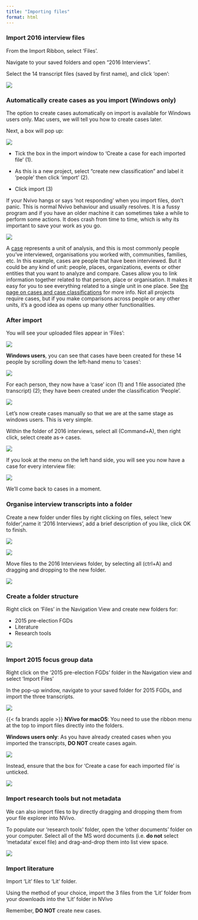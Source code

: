 ```yaml
---
title: "Importing files"
format: html
---
```


### Import 2016 interview files

::: instructions

From the Import Ribbon, select ‘Files’.

Navigate to your saved folders and open “2016 Interviews”. 

Select the 14 transcript files (saved by first name), and click ‘open’: 


![](images/import interviews new.png)

:::

### Automatically create cases as you import (Windows only)

::: macos

The option to create cases automatically on import is available for Windows users only. Mac users, we will tell you how to create cases later. 

:::

Next, a box will pop up: 

::: instructions

![](images/Import files pop up.png)

- Tick the box in the import window to ‘Create a case for each imported file’ (1). 

- As this is a new project, select “create new classification” and label it ‘people’ then click ‘import’ (2).

- Click import (3)

:::


::: not-you

If your Nvivo hangs or says 'not responding' when you import files, don't panic. This is normal Nvivo behaviour and usually resolves. It is a fussy program and if you have an older machine it can sometimes take a while to perform some actions. It does crash from time to time, which is why its important to save your work as you go. 

![](images/Import nvivo hang.png)

:::



::: {.callout-note title="What is a 'case' in Nvivo?"}
A [case](https://help-nv.qsrinternational.com/20/win/Content/cases/cases.htm) represents a unit of analysis, and this is most commonly people you've interviewed, organisations you worked with, communities, families, etc. In this example, cases are people that have been interviewed. But it could be any kind of unit: people, places, organizations, events or other entities that you want to analyze and compare. Cases allow you to link information together related to that person, place or organisation. It makes it easy for you to see everything related to a single unit in one place. See [the page on cases and case classifications](Cases.qmd) for more info. Not all projects require cases, but if you make comparisons across people or any other units, it's a good idea as opens up many other functionalities.  

:::

### After import

You will see your uploaded files appear in ‘Files': 

::: instructions

![](images/interviews in files.png)

:::


**Windows users**, you can see that cases have been created for these 14 people by scrolling down the left-hand menu to 'cases':

::: instructions

![](images/cases created.png)

:::

For each person, they now have a 'case' icon (1) and 1 file associated (the transcript) (2); they have been created under the classification 'People'.

::: instructions

![](images/case zoom.png)

:::


::: macos

Let's now create cases manually so that we are at the same stage as windows users. This is very simple. 

::: instructions

Within the folder of 2016 interviews, select all (Command+A), then right click, select create as-> cases. 

![](images/create case mac.png)


If you look at the menu on the left hand side, you will see you now have a case for every interview file: 

![](images/case creation mac.png)

:::

We'll come back to cases in a moment. 

:::

### Organise interview transcripts into a folder

::: instructions

Create a new folder under files by right clicking on files, select 'new folder',name it '2016 Interviews', add a brief description of you like, click OK to finish.  

![](images/Files create folder.png)

![](images/new folder pop up.png)

:::

::: instructions

Move files to the 2016 Interviews folder, by selecting all (ctrl+A) and dragging and dropping to the new folder. 

![](images/interviews into folder.png)

:::

### Create a folder structure 

::: instructions

Right click on ‘Files’ in the Navigation View and create new folders for: 

  + 2015 pre-election FGDs
  + Literature
  + Research tools

![](images/create folders.png)

:::

### Import 2015 focus group data 

::: instructions

Right click on the ‘2015 pre-election FGDs’ folder in the Navigation view and select ‘Import Files’

In the pop-up window, navigate to your saved folder for 2015 FGDs, and import the three transcripts. 

![](images/import FGDs.png)

{{< fa brands apple >}} **NVivo for macOS**: You need to use the ribbon menu at the top to import files directly into the folders. 

:::

:::{.callout-warning title=Important}

**Windows users only**: 
As you have already created cases when you imported the transcripts, **DO NOT** create cases again. 

![](images/FGD don't create cases 1.png)

Instead, ensure that the box for 'Create a case for each imported file' is unticked.

![](images/FGDs don't create cases 2.png)

:::

### Import research tools but not metadata

We can also import files to by directly dragging and dropping them from your file explorer into NVivo.

::: instructions

To populate our ‘research tools’ folder, open the ‘other documents’ folder on your computer. Select all of the MS word documents (i.e. **do not** select ‘metadata’ excel file) and drag-and-drop them into list view space.

![](images/import research tools.png)

:::

### Import literature 

Import ‘Lit’ files to ‘Lit’ folder. 

Using the method of your choice, import the 3 files from the ‘Lit’ folder from your downloads into the ‘Lit’ folder in NVivo

Remember, **DO NOT** create new cases. 



